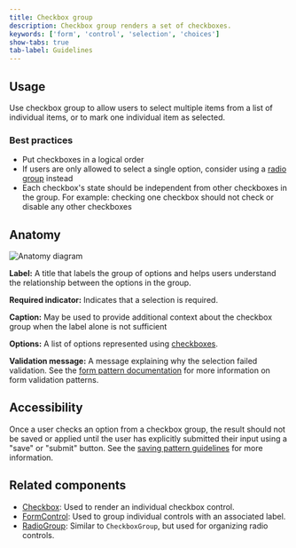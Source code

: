 ```yaml
---
title: Checkbox group
description: Checkbox group renders a set of checkboxes.
keywords: ['form', 'control', 'selection', 'choices']
show-tabs: true
tab-label: Guidelines
---
```



## Usage

Use checkbox group to allow users to select multiple items from a list of individual items, or to mark one individual item as selected.

### Best practices

- Put checkboxes in a logical order
- If users are only allowed to select a single option, consider using a [radio group](/components/RadioGroup) instead
- Each checkbox's state should be independent from other checkboxes in the group. For example: checking one checkbox should not check or disable any other checkboxes

## Anatomy

<img src={anatomy.src} alt="Anatomy diagram" />

**Label:** A title that labels the group of options and helps users understand the relationship between the options in the group.

**Required indicator:** Indicates that a selection is required.

**Caption:** May be used to provide additional context about the checkbox group when the label alone is not sufficient

**Options:** A list of options represented using [checkboxes](/components/Checkbox).

**Validation message:** A message explaining why the selection failed validation. See the [form pattern documentation](https://primer.style/ui-patterns/forms/overview#validation-message) for more information on form validation patterns.

## Accessibility

Once a user checks an option from a checkbox group, the result should not be saved or applied until the user has explicitly submitted their input using a "save" or "submit" button. See the [saving pattern guidelines](https://primer.style/ui-patterns/saving) for more information.

## Related components

- [Checkbox](/components/Checkbox): Used to render an individual checkbox control.
- [FormControl](/components/FormControl): Used to group individual controls with an associated label.
- [RadioGroup](/components/RadioGroup): Similar to `CheckboxGroup`, but used for organizing radio controls.
